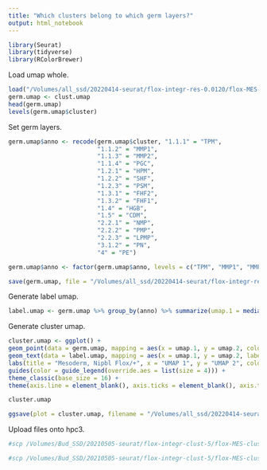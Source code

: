 ```yaml
---
title: "Which clusters belong to which germ layers?"
output: html_notebook
---
```


```r
library(Seurat)
library(tidyverse)
library(RColorBrewer)
```

Load umap whole.
```r
load("/Volumes/all_ssd/20220414-seurat/flox-integr-res-0.0120/flox-MES-16/umap-by-stage-embryo-cluster-flox-MES-16.Robj")
germ.umap <- clust.umap
head(germ.umap)
levels(germ.umap$cluster)
```

Set germ layers.
```r
germ.umap$anno <- recode(germ.umap$cluster, "1.1.1" = "TPM", 
                         "1.1.2" = "MMP1", 
                         "1.1.3" = "MMP2", 
                         "1.1.4" = "PGC", 
                         "1.2.1" = "HPM", 
                         "1.2.2" = "SHF", 
                         "1.2.3" = "PSM", 
                         "1.3.1" = "FHF2", 
                         "1.3.2" = "FHF1", 
                         "1.4" = "HGB",   
                         "1.5" = "CDM",   
                         "2.2.1" = "NMP", 
                         "2.2.2" = "PMP", 
                         "2.2.3" = "LPMP", 
                         "3.1.2" = "PN", 
                         "4" = "PE")

germ.umap$anno <- factor(germ.umap$anno, levels = c("TPM", "MMP1", "MMP2", "PGC", "HPM", "SHF", "PSM", "FHF2", "FHF1", "HGB", "CDM", "NMP", "PMP", "LPMP", "PN", "PE"))
```

```r
save(germ.umap, file = "/Volumes/all_ssd/20220414-seurat/flox-integr-res-0.0120/umap-by-stage-embryo-cluster-flox-MES-16.Robj")
```

Generate label umap.
```r
label.umap <- germ.umap %>% group_by(anno) %>% summarize(umap.1 = median(umap.1), umap.2 = median(umap.2))
```

Generate cluster umap.
```r
cluster.umap <- ggplot() +
geom_point(data = germ.umap, mapping = aes(x = umap.1, y = umap.2, color = anno), shape = 20, stroke = 0, size = 1) +
geom_text(data = label.umap, mapping = aes(x = umap.1, y = umap.2, label = anno), size = 5.33) +
labs(title = "Mesoderm, Nipbl Flox/+", x = "UMAP 1", y = "UMAP 2", color = "Cell Pop") +
guides(color = guide_legend(override.aes = list(size = 4))) +
theme_classic(base_size = 16) +
theme(axis.line = element_blank(), axis.ticks = element_blank(), axis.text = element_blank(), plot.title = element_text(hjust = 0.5), legend.key.size = unit(16, "pt"))

cluster.umap

ggsave(plot = cluster.umap, filename = "/Volumes/all_ssd/20220414-seurat/flox-integr-res-0.0120/flox-MES-16/umap-by-anno-flox-MES-clust-16.png", device = "png", width = 5.67, height = 4.76, units = "in")
```

Upload files onto hpc3.
```bash
#scp /Volumes/Bud_SSD/20210505-seurat/flox-integr-clust-5/flox-MES-clust-9/umap-by-bio-pop-flox-MES-clust-9.png schea2@hpc3.rcic.uci.edu:/dfs6/pub/schea2/20210505-seurat/flox-integr-clust-5/flox-MES-clust-9

#scp /Volumes/Bud_SSD/20210505-seurat/flox-integr-clust-5/flox-MES-clust-9/umap-by-bio-pop-flox-MES-clust-9.Robj schea2@hpc3.rcic.uci.edu:/dfs6/pub/schea2/20210505-seurat/flox-integr-clust-5/flox-MES-clust-9

```

